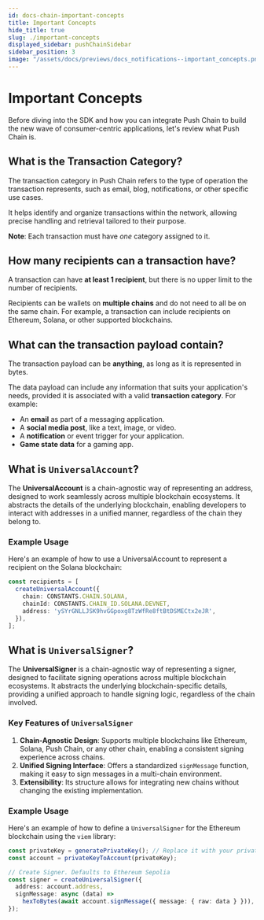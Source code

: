 ```yaml
---
id: docs-chain-important-concepts
title: Important Concepts
hide_title: true
slug: ./important-concepts
displayed_sidebar: pushChainSidebar
sidebar_position: 3
image: "/assets/docs/previews/docs_notifications--important_concepts.png"
---
```


# Important Concepts

Before diving into the SDK and how you can integrate Push Chain to build the new wave of consumer-centric applications, let's review what Push Chain is.

<head>
  <title>
    {'Important Concepts | Push Chain | Push Documentation'}
  </title>
</head>

## What is the Transaction Category?

The transaction category in Push Chain refers to the type of operation the transaction represents, such as email, blog, notifications, or other specific use cases.

It helps identify and organize transactions within the network, allowing precise handling and retrieval tailored to their purpose.

**Note**: Each transaction must have *one* category assigned to it. <EasterEgg />

## How many recipients can a transaction have?

A transaction can have **at least 1 recipient**, but there is no upper limit to the number of recipients.

Recipients can be wallets on **multiple chains** and do not need to all be on the same chain. For example, a transaction can include recipients on Ethereum, Solana, or other supported blockchains.

## What can the transaction payload contain?

The transaction payload can be **anything**, as long as it is represented in bytes.

The data payload can include any information that suits your application's needs, provided it is associated with a valid **transaction category**. For example:
- An **email** as part of a messaging application.
- A **social media post**, like a text, image, or video.
- A **notification** or event trigger for your application.
- **Game state data** for a gaming app.

## What is `UniversalAccount`?

The **UniversalAccount** is a chain-agnostic way of representing an address, designed to work seamlessly across multiple blockchain ecosystems. It abstracts the details of the underlying blockchain, enabling developers to interact with addresses in a unified manner, regardless of the chain they belong to.

### Example Usage
Here's an example of how to use a UniversalAccount to represent a recipient on the Solana blockchain:

```typescript
const recipients = [
  createUniversalAccount({
    chain: CONSTANTS.CHAIN.SOLANA,
    chainId: CONSTANTS.CHAIN_ID.SOLANA.DEVNET,
    address: 'ySYrGNLLJSK9hvGGpoxg8TzWfRe8ftBtDSMECtx2eJR',
  }),
];
```

## What is `UniversalSigner`?

The **UniversalSigner** is a chain-agnostic way of representing a signer, designed to facilitate signing operations across multiple blockchain ecosystems. It abstracts the underlying blockchain-specific details, providing a unified approach to handle signing logic, regardless of the chain involved.

### Key Features of `UniversalSigner`
1. **Chain-Agnostic Design**: Supports multiple blockchains like Ethereum, Solana, Push Chain, or any other chain, enabling a consistent signing experience across chains.
2. **Unified Signing Interface**: Offers a standardized `signMessage` function, making it easy to sign messages in a multi-chain environment.
3. **Extensibility**: Its structure allows for integrating new chains without changing the existing implementation.

### Example Usage
Here's an example of how to define a `UniversalSigner` for the Ethereum blockchain using the `viem` library:

```typescript
const privateKey = generatePrivateKey(); // Replace it with your private key generation logic
const account = privateKeyToAccount(privateKey);

// Create Signer. Defaults to Ethereum Sepolia
const signer = createUniversalSigner({
  address: account.address,
  signMessage: async (data) =>
    hexToBytes(await account.signMessage({ message: { raw: data } })),
});
```
